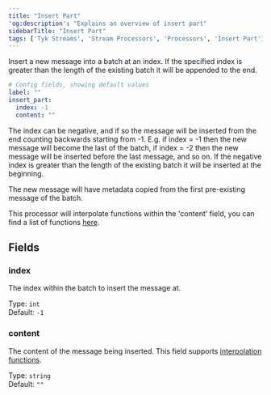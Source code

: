 ```yaml
---
title: "Insert Part"
'og:description': "Explains an overview of insert part"
sidebarTitle: "Insert Part"
tags: ['Tyk Streams', 'Stream Processors', 'Processors', 'Insert Part']
---
```


Insert a new message into a batch at an index. If the specified index is greater than the length of the existing batch it will be appended to the end.

```yml
# Config fields, showing default values
label: ""
insert_part:
  index: -1
  content: ""
```

The index can be negative, and if so the message will be inserted from the end counting backwards starting from -1. E.g. if index = -1 then the new message will become the last of the batch, if index = -2 then the new message will be inserted before the last message, and so on. If the negative index is greater than the length of the existing batch it will be inserted at the beginning.

The new message will have metadata copied from the first pre-existing message of the batch.

This processor will interpolate functions within the 'content' field, you can find a list of functions [here](/5.6/product-stack/tyk-streaming/configuration/common-configuration/interpolation#bloblang-queries).

## Fields

### index

The index within the batch to insert the message at.


Type: `int`  
Default: `-1`  

### content

The content of the message being inserted.
This field supports [interpolation functions](/5.6/product-stack/tyk-streaming/configuration/common-configuration/interpolation#bloblang-queries).


Type: `string`  
Default: `""`  
